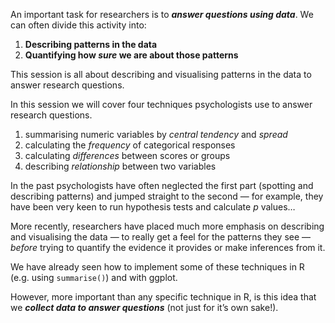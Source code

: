 
An important task for researchers is to ***answer questions using data***.
We can often divide this activity into:

1. **Describing patterns in the data**
2. **Quantifying how *sure* we are about those patterns**


This session is all about describing and visualising patterns in the data to answer
research questions.

In this session we will cover four techniques psychologists use to answer research questions.

1. summarising numeric variables by *central tendency* and *spread*
3. calculating the *frequency* of categorical responses
2. calculating *differences* between scores or groups
3. describing *relationship* between two variables


In the past psychologists have often neglected the first part (spotting and describing patterns) and jumped straight to the second --- for example, they have been very keen to run hypothesis tests and calculate *p* values...

More recently, researchers have placed much more emphasis on describing and visualising the data — to really get a feel for the patterns they see — *before* trying to quantify the evidence it provides or make inferences from it.

We have already seen how to implement some of these techniques in R (e.g. using `summarise()`) and with ggplot.

However, more important than any specific technique in R, is this idea that we ***collect data to answer questions*** (not just for it's own sake!).
